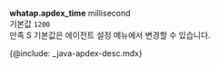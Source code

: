 **whatap.apdex_time** <span class='type'>millisecond</span><br/>
기본값 `1200`<br/>
만족 S 기본값은 에이전트 설정 메뉴에서 변경할 수 있습니다.

{@include: _java-apdex-desc.mdx}